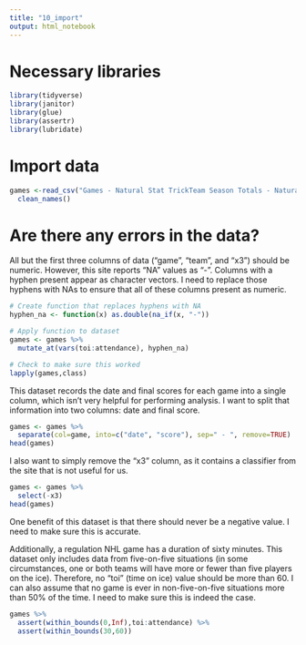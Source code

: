 ```yaml
---
title: "10_import"
output: html_notebook
---
```


# Necessary libraries

```r
library(tidyverse)
library(janitor)
library(glue)
library(assertr)
library(lubridate)
```

# Import data

```r
games <-read_csv("Games - Natural Stat TrickTeam Season Totals - Natural Stat Trick (1).csv") %>%
  clean_names()
```

# Are there any errors in the data?

All but the first three columns of data ("game", "team", and "x3") should be numeric. However, this site reports "NA" values as "-". Columns with a hyphen present appear as character vectors. I need to replace those hyphens with NAs to ensure that all of these columns present as numeric. 

```r
# Create function that replaces hyphens with NA
hyphen_na <- function(x) as.double(na_if(x, "-"))

# Apply function to dataset
games <- games %>% 
  mutate_at(vars(toi:attendance), hyphen_na)

# Check to make sure this worked 
lapply(games,class)
```

This dataset records the date and final scores for each game into a single column, which isn't very helpful for performing analysis. I want to split that information into two columns: date and final score. 

```r
games <- games %>% 
  separate(col=game, into=c("date", "score"), sep=" - ", remove=TRUE)
head(games)
```

I also want to simply remove the "x3" column, as it contains a classifier from the site that is not useful for us. 

```r
games <- games %>% 
  select(-x3)
head(games)
```

One benefit of this dataset is that there should never be a negative value. I need to make sure this is accurate. 

Additionally, a regulation NHL game has a duration of sixty minutes. This dataset only includes data from five-on-five situations (in some circumstances, one or both teams will have more or fewer than five players on the ice). Therefore, no "toi" (time on ice) value should be more than 60. I can also assume that no game is ever in non-five-on-five situations more than 50% of the time. I need to make sure this is indeed the case.

```r
games %>% 
  assert(within_bounds(0,Inf),toi:attendance) %>% 
  assert(within_bounds(30,60))
```

